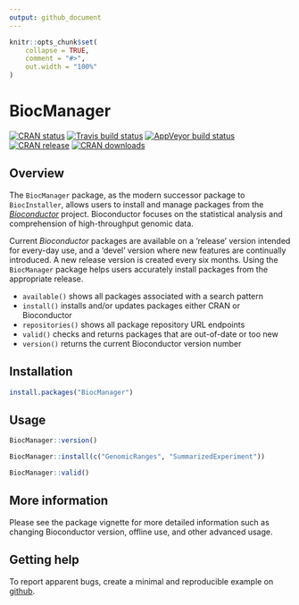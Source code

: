 ```yaml
---
output: github_document
---
```


<!-- README.md is generated from README.Rmd. Please edit that file -->

```r
knitr::opts_chunk$set(
    collapse = TRUE,
    comment = "#>",
    out.width = "100%"
)
```

# BiocManager

<!-- badges: start -->
[![CRAN status](https://www.r-pkg.org/badges/version/BiocManager)](https://cran.r-project.org/package=BiocManager)
[![Travis build status](https://travis-ci.org/Bioconductor/BiocManager.svg?branch=master)](https://travis-ci.org/Bioconductor/BiocManager)
[![AppVeyor build status](https://ci.appveyor.com/api/projects/status/github/Bioconductor/BiocManager?branch=master&svg=true)](https://ci.appveyor.com/project/Bioconductor/BiocManager)
[![CRAN release](http://www.r-pkg.org/badges/version-last-release/BiocManager)](https://github.com/Bioconductor/BiocManager/releases)
[![CRAN downloads](http://cranlogs.r-pkg.org/badges/BiocManager)](https://cran.r-project.org/package=BiocManager)
<!-- badges: end -->

## Overview

The `BiocManager` package, as the modern successor package to `BiocInstaller`,
allows users to install and manage packages from the _[Bioconductor][1]_
project. Bioconductor focuses on the statistical analysis and comprehension of
high-throughput genomic data.

Current _Bioconductor_ packages are available on a 'release' version intended
for every-day use, and a 'devel' version where new features are continually
introduced. A new release version is created every six months. Using the
`BiocManager` package helps users accurately install packages from the
appropriate release.

* `available()` shows all packages associated with a search pattern
* `install()` installs and/or updates packages either CRAN or Bioconductor
* `repositories()` shows all package repository URL endpoints
* `valid()` checks and returns packages that are out-of-date or too new
* `version()` returns the current Bioconductor version number

## Installation

```r
install.packages("BiocManager")
```

## Usage

```r
BiocManager::version()

BiocManager::install(c("GenomicRanges", "SummarizedExperiment"))

BiocManager::valid()
```

## More information

Please see the package vignette for more detailed information such as changing
Bioconductor version, offline use, and other advanced usage.

## Getting help

To report apparent bugs, create a minimal and reproducible example on
[github][2].

[1]: https://bioconductor.org
[2]: https://github.com/Bioconductor/BiocManager/issues
